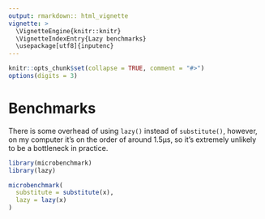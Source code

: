 ```yaml
---
output: rmarkdown:: html_vignette
vignette: >
  \VignetteEngine{knitr::knitr}
  \VignetteIndexEntry{Lazy benchmarks}
  \usepackage[utf8]{inputenc}
---
```


```r
knitr::opts_chunk$set(collapse = TRUE, comment = "#>")
options(digits = 3)
```

# Benchmarks

There is some overhead of using `lazy()` instead of `substitute()`, however, on my computer it's on the order of around 1.5µs, so it's extremely unlikely to be a bottleneck in practice.

```r
library(microbenchmark)
library(lazy)

microbenchmark(
  substitute = substitute(x),
  lazy = lazy(x)
)
```
